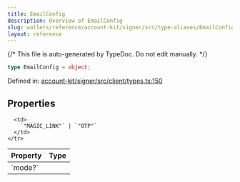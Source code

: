 ```yaml
---
title: EmailConfig
description: Overview of EmailConfig
slug: wallets/reference/account-kit/signer/src/type-aliases/EmailConfig
layout: reference
---
```


{/* This file is auto-generated by TypeDoc. Do not edit manually. */}

```ts
type EmailConfig = object;
```

Defined in: [account-kit/signer/src/client/types.ts:150](https://github.com/alchemyplatform/aa-sdk/blob/9df5be8c23af4e472bcb503c17766b16da0ad87d/account-kit/signer/src/client/types.ts#L150)

## Properties

<table>
  <thead>
    <tr>
      <th align="left">Property</th>
      <th align="left">Type</th>
    </tr>
  </thead>

  <tbody>
    <tr>
      <td>
        <a id="mode" /> `mode?`
      </td>

      <td>
        `"MAGIC_LINK"` | `"OTP"`
      </td>
    </tr>

  </tbody>
</table>
